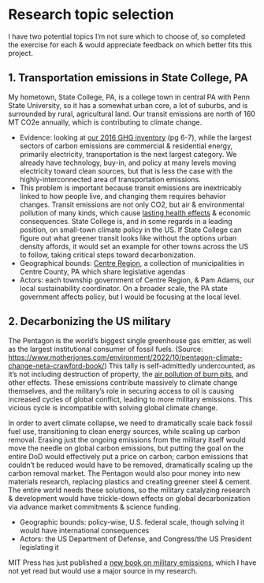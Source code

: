 # Research topic selection

I have two potential topics I’m not sure which to choose of, so completed the exercise for each & would appreciate feedback on which better fits this project.

## 1. Transportation emissions in State College, PA

My hometown, State College, PA, is a college town in central PA with Penn State University, so it has a somewhat urban core, a lot of suburbs, and is surrounded by rural, agricultural land. Our transit emissions are north of 160 MT CO2e annually, which is contributing to climate change.

- Evidence: looking at [our 2016 GHG inventory](https://centresustains.vercel.app/progress/ghg_report.pdf) (pg 6-7), while the largest sectors of carbon emissions are commercial & residential energy, primarily electricity, transportation is the next largest category. We already have technology, buy-in, and policy at many levels moving electricity toward clean sources, but that is less the case with the highly-interconnected area of transportation emissions.
- This problem is important because transit emissions are inextricably linked to how people live, and changing them requires behavior changes. Transit emissions are not only CO2, but air & environmental pollution of many kinds, which cause [lasting health effects](https://www.pnas.org/doi/10.1073/pnas.2107402118) & economic consequences. State College is, and in some regards in a leading position, on small-town climate policy in the US. If State College can figure out what greener transit looks like without the options urban density affords, it would set an example for other towns across the US to follow, taking critical steps toward decarbonization.
- Geographical bounds: [Centre Region](https://www.crcog.net), a collection of municipalities in Centre County, PA which share legislative agendas
- Actors: each township government of Centre Region, & Pam Adams, our local sustainability coordinator. On a broader scale, the PA state government affects policy, but I would be focusing at the local level.

## 2. Decarbonizing the US military

The Pentagon is the world’s biggest single greenhouse gas emitter, as well as the largest institutional consumer of fossil fuels. (Source: https://www.motherjones.com/environment/2022/10/pentagon-climate-change-neta-crawford-book/) This tally is self-admittedly undercounted, as it’s not including destruction of property, the [air pollution of burn pits](https://www.nytimes.com/2022/01/11/magazine/military-burn-pits.html), and other effects. These emissions contribute massively to climate change themselves, and the military’s role in securing access to oil is causing increased cycles of global conflict, leading to more military emissions. This vicious cycle is incompatible with solving global climate change.

In order to avert climate collapse, we need to dramatically scale back fossil fuel use, transitioning to clean energy sources, while scaling up carbon removal. Erasing just the ongoing emissions from the military itself would move the needle on global carbon emissions, but putting the goal on the entire DoD would effectively put a price on carbon; carbon emissions that couldn’t be reduced would have to be removed, dramatically scaling up the carbon removal market. The Pentagon would also pour money into new materials research, replacing plastics and creating greener steel & cement. The entire world needs these solutions, so the military catalyzing research & development would have trickle-down effects on global decarbonization via advance market commitments & science funding.

- Geographic bounds: policy-wise, U.S. federal scale, though solving it would have international consequences
- Actors: the US Department of Defense, and Congress/the US President legislating it

MIT Press has just published a [new book on military emissions](https://bookshop.org/p/books/the-pentagon-climate-change-and-war-charting-the-rise-and-fall-of-u-s-military-emissions-neta-c-crawford/18287898?ean=9780262047487), which I have not yet read but would use a major source in my research.